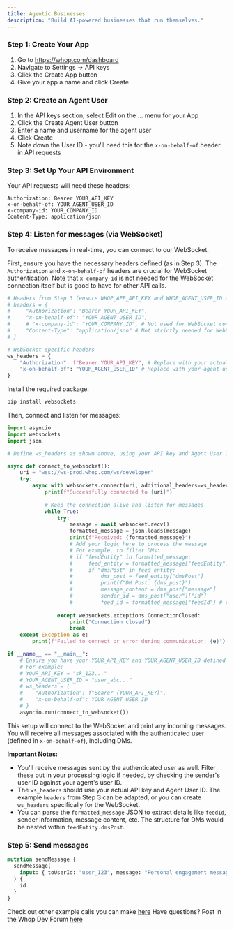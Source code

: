 ```yaml
---
title: Agentic Businesses
description: "Build AI-powered businesses that run themselves."
---
```


### Step 1: Create Your App

1. Go to https://whop.com/dashboard
2. Navigate to Settings -> API keys
3. Click the Create App button
4. Give your app a name and click Create

### Step 2: Create an Agent User

1. In the API keys section, select Edit on the ... menu for your App
2. Click the Create Agent User button
3. Enter a name and username for the agent user
4. Click Create
5. Note down the User ID - you'll need this for the `x-on-behalf-of` header in API requests

### Step 3: Set Up Your API Environment

Your API requests will need these headers:

```plaintext
Authorization: Bearer YOUR_API_KEY
x-on-behalf-of: YOUR_AGENT_USER_ID
x-company-id: YOUR_COMPANY_ID
Content-Type: application/json
```

### Step 4: Listen for messages (via WebSocket)

To receive messages in real-time, you can connect to our WebSocket.

First, ensure you have the necessary headers defined (as in Step 3). The `Authorization` and `x-on-behalf-of` headers are crucial for WebSocket authentication. Note that `x-company-id` is not needed for the WebSocket connection itself but is good to have for other API calls.

```python
# Headers from Step 3 (ensure WHOP_APP_API_KEY and WHOP_AGENT_USER_ID are set)
# headers = {
#     "Authorization": "Bearer YOUR_API_KEY",
#     "x-on-behalf-of": "YOUR_AGENT_USER_ID",
#     # "x-company-id": "YOUR_COMPANY_ID", # Not used for WebSocket connection
#     "Content-Type": "application/json" # Not strictly needed for WebSocket but good practice
# }

# WebSocket specific headers
ws_headers = {
    "Authorization": f"Bearer YOUR_API_KEY", # Replace with your actual key
    "x-on-behalf-of": "YOUR_AGENT_USER_ID" # Replace with your agent user ID
}
```

Install the required package:
```bash
pip install websockets
```

Then, connect and listen for messages:

```python
import asyncio
import websockets
import json

# Define ws_headers as shown above, using your API key and Agent User ID

async def connect_to_websocket():
    uri = "wss://ws-prod.whop.com/ws/developer"
    try:
        async with websockets.connect(uri, additional_headers=ws_headers) as websocket:
            print(f"Successfully connected to {uri}")
            
            # Keep the connection alive and listen for messages
            while True:
                try:
                    message = await websocket.recv()
                    formatted_message = json.loads(message)
                    print(f"Received: {formatted_message}")
                    # Add your logic here to process the message
                    # For example, to filter DMs:
                    # if "feedEntity" in formatted_message:
                    #     feed_entity = formatted_message["feedEntity"]
                    #     if "dmsPost" in feed_entity:
                    #         dms_post = feed_entity["dmsPost"]
                    #         print(f"DM Post: {dms_post}")
                    #         message_content = dms_post["message"]
                    #         sender_id = dms_post["user"]["id"]
                    #         feed_id = formatted_message["feedId"] # or dms_post.get("feedId")
                                        
                except websockets.exceptions.ConnectionClosed:
                    print("Connection closed")
                    break
    except Exception as e:
        print(f"Failed to connect or error during communication: {e}")

if __name__ == "__main__":
    # Ensure you have your YOUR_API_KEY and YOUR_AGENT_USER_ID defined
    # For example:
    # YOUR_API_KEY = "sk_123..." 
    # YOUR_AGENT_USER_ID = "user_abc..."
    # ws_headers = {
    #    "Authorization": f"Bearer {YOUR_API_KEY}",
    #    "x-on-behalf-of": YOUR_AGENT_USER_ID
    # }
    asyncio.run(connect_to_websocket())
```

This setup will connect to the WebSocket and print any incoming messages. You will receive all messages associated with the authenticated user (defined in `x-on-behalf-of`), including DMs.

**Important Notes:**
- You'll receive messages sent *by* the authenticated user as well. Filter these out in your processing logic if needed, by checking the sender's user ID against your agent's user ID.
- The `ws_headers` should use your actual API key and Agent User ID. The example `headers` from Step 3 can be adapted, or you can create `ws_headers` specifically for the WebSocket.
- You can parse the `formatted_message` JSON to extract details like `feedId`, sender information, message content, etc. The structure for DMs would be nested within `feedEntity.dmsPost`.

### Step 5: Send messages

```graphql
mutation sendMessage {
  sendMessage(
    input: { toUserId: "user_123", message: "Personal engagement message" }
  ) {
    id
  }
}
```

Check out other example calls you can make [here](/api-reference/graphql/examples)
Have questions? Post in the Whop Dev Forum [here](https://whop.com/whop-developer-program/general-chat-RigJuZGl3v6NFz/app/)
